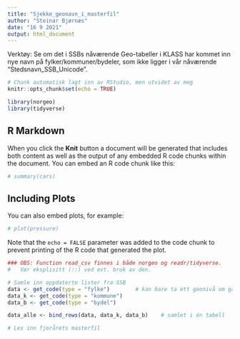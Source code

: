 ```yaml
---
title: "Sjekke_geonavn_i_masterfil"
author: "Steinar Bjørnæs"
date: "16 9 2021"
output: html_document
---
```


Verktøy: Se om det i SSBs nåværende Geo-tabeller i KLASS har kommet inn nye navn
på fylker/kommuner/bydeler, som ikke ligger i vår nåværende "Stedsnavn_SSB_Unicode".


```r
# Chunk automatisk lagt inn av RStudio, men utvidet av meg
knitr::opts_chunk$set(echo = TRUE)

library(norgeo)
library(tidyverse)
```

## R Markdown

When you click the **Knit** button a document will be generated that includes both content as well as the output of any embedded R code chunks within the document. You can embed an R code chunk like this:

```r
# summary(cars)
```

## Including Plots

You can also embed plots, for example:

```r
# plot(pressure)
```

Note that the `echo = FALSE` parameter was added to the code chunk to prevent printing of the R code that generated the plot.



```r
### OBS: Function read_csv finnes i både norgeo og readr/tidyverse.
#   Vær eksplisitt (::) ved evt. bruk av den.

# Samle inn oppdaterte lister fra SSB
data <- get_code(type = "fylke")        # kan bare ta ett geonivå om gangen.
data_k <- get_code(type = "kommune")
data_b <- get_code(type = "bydel")

data_alle <- bind_rows(data, data_k, data_b)    # samlet i én tabell

# Les inn fjorårets masterfil

```